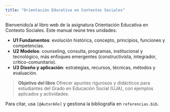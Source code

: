 ```yaml
---
title: "Orientación Educativa en Contextos Sociales"
---
```


Bienvenido/a al libro web de la asignatura Orientación Educativa en Contexto Sociales. Este manual reúne tres unidades:

- **U1 Fundamentos**: evolución histórica, concepto, principios, funciones y competencias.
- **U2 Modelos**: counseling, consulta, programas, institucional y tecnológico, más enfoques emergentes (constructivista, integrador, crítico-comunitario).
- **U3 Diseño y aplicación**: estrategias, recursos, técnicas, métodos y evaluación.

> **Objetivo del libro**
> Ofrecer apuntes rigurosos y didácticos para estudiantes del Grado en Educación Social (UJA), con ejemplos aplicados y actividades.

Para citar, usa `[@AutorAño]` y gestiona la bibliografía en `referencias.bib`.
